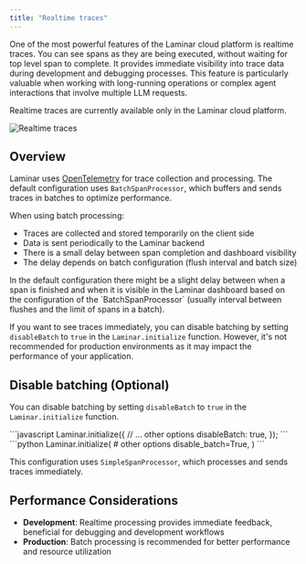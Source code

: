 ```yaml
---
title: "Realtime traces"
---
```


One of the most powerful features of the Laminar cloud platform is realtime traces. You can see spans as they are being executed, without waiting for top level span to complete.
It provides immediate visibility into trace data during development and debugging processes. This feature is particularly valuable when working with long-running operations or complex agent interactions that involve multiple LLM requests.

<Note>
Realtime traces are currently available only in the Laminar cloud platform.
</Note>

![Realtime traces](/images/realtime/realtime.gif)

## Overview

Laminar uses [OpenTelemetry](https://opentelemetry.io/) for trace collection and processing. The default configuration uses `BatchSpanProcessor`, which buffers and sends traces in batches to optimize performance.

When using batch processing:
- Traces are collected and stored temporarily on the client side
- Data is sent periodically to the Laminar backend
- There is a small delay between span completion and dashboard visibility
- The delay depends on batch configuration (flush interval and batch size)

<Note>
In the default configuration there might be a slight delay between when a span is finished and when it is visible in the Laminar dashboard based on the configuration of the `BatchSpanProcessor` (usually interval between flushes and the limit of spans in a batch).
</Note>

If you want to see traces immediately, you can disable batching by setting `disableBatch` to `true` in the `Laminar.initialize` function. However, it's not recommended for production environments as it may impact the performance of your application.

## Disable batching (Optional)

You can disable batching by setting `disableBatch` to `true` in the `Laminar.initialize` function.

<Tabs>
<Tab title="JavaScript/Typescript">
```javascript
Laminar.initialize({
    // ... other options
    disableBatch: true,
});
```
</Tab>

<Tab title="Python">
```python
Laminar.initialize(
    # other options
    disable_batch=True,
)
```
</Tab>
</Tabs>

This configuration uses `SimpleSpanProcessor`, which processes and sends traces immediately.

## Performance Considerations

- **Development**: Realtime processing provides immediate feedback, beneficial for debugging and development workflows
- **Production**: Batch processing is recommended for better performance and resource utilization
